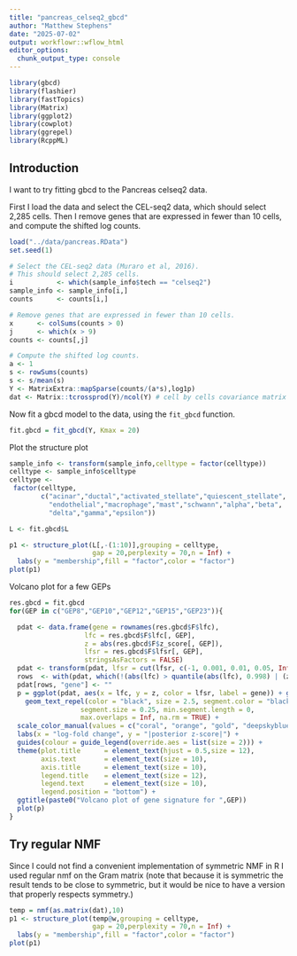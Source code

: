 ```yaml
---
title: "pancreas_celseq2_gbcd"
author: "Matthew Stephens"
date: "2025-07-02"
output: workflowr::wflow_html
editor_options:
  chunk_output_type: console
---
```


```r
library(gbcd)
library(flashier)
library(fastTopics)
library(Matrix)
library(ggplot2)
library(cowplot)
library(ggrepel)
library(RcppML)
```

## Introduction

I want to try fitting gbcd to the Pancreas celseq2 data.

First I load the data and select the CEL-seq2 data, which should select 2,285 cells.
Then I remove genes that are expressed in fewer than 10 cells, and compute the shifted log counts.

```r
load("../data/pancreas.RData")
set.seed(1)

# Select the CEL-seq2 data (Muraro et al, 2016).
# This should select 2,285 cells.
i           <- which(sample_info$tech == "celseq2")
sample_info <- sample_info[i,]
counts      <- counts[i,]

# Remove genes that are expressed in fewer than 10 cells.
x      <- colSums(counts > 0)
j      <- which(x > 9)
counts <- counts[,j]

# Compute the shifted log counts.
a <- 1
s <- rowSums(counts)
s <- s/mean(s)
Y <- MatrixExtra::mapSparse(counts/(a*s),log1p)
dat <- Matrix::tcrossprod(Y)/ncol(Y) # cell by cells covariance matrix
```

Now fit a gbcd model to the data, using the `fit_gbcd` function. 
```r
fit.gbcd = fit_gbcd(Y, Kmax = 20)
```

Plot the structure plot
```r


sample_info <- transform(sample_info,celltype = factor(celltype))
celltype <- sample_info$celltype
celltype <-
 factor(celltype,
        c("acinar","ductal","activated_stellate","quiescent_stellate",
          "endothelial","macrophage","mast","schwann","alpha","beta",
          "delta","gamma","epsilon"))

L <- fit.gbcd$L

p1 <- structure_plot(L[,-(1:10)],grouping = celltype,
                     gap = 20,perplexity = 70,n = Inf) +
  labs(y = "membership",fill = "factor",color = "factor")
plot(p1)
```


Volcano plot for a few GEPs
```r
res.gbcd = fit.gbcd
for(GEP in c("GEP8","GEP10","GEP12","GEP15","GEP23")){

  pdat <- data.frame(gene = rownames(res.gbcd$F$lfc), 
                   lfc = res.gbcd$F$lfc[, GEP], 
                   z = abs(res.gbcd$F$z_score[, GEP]), 
                   lfsr = res.gbcd$F$lfsr[, GEP],
                   stringsAsFactors = FALSE)
  pdat <- transform(pdat, lfsr = cut(lfsr, c(-1, 0.001, 0.01, 0.05, Inf)))
  rows  <- with(pdat, which(!(abs(lfc) > quantile(abs(lfc), 0.998) | (z > 10))))
  pdat[rows, "gene"] <- ""
  p = ggplot(pdat, aes(x = lfc, y = z, color = lfsr, label = gene)) + geom_point() + 
    geom_text_repel(color = "black", size = 2.5, segment.color = "black",
                  segment.size = 0.25, min.segment.length = 0,
                  max.overlaps = Inf, na.rm = TRUE) +
  scale_color_manual(values = c("coral", "orange", "gold", "deepskyblue")) +
  labs(x = "log-fold change", y = "|posterior z-score|") + 
  guides(colour = guide_legend(override.aes = list(size = 2))) + 
  theme(plot.title      = element_text(hjust = 0.5,size = 12),
        axis.text       = element_text(size = 10),
        axis.title      = element_text(size = 10),
        legend.title    = element_text(size = 12),
        legend.text     = element_text(size = 10),
        legend.position = "bottom") +
  ggtitle(paste0("Volcano plot of gene signature for ",GEP))
  plot(p)
}
```


## Try regular NMF

Since I could not find a convenient implementation of symmetric NMF in R I used regular nmf on the Gram matrix (note that because it is symmetric the result tends to be close to symmetric, but it would be nice to have a version that properly respects symmetry.)

```r
temp = nmf(as.matrix(dat),10)
p1 <- structure_plot(temp@w,grouping = celltype,
                     gap = 20,perplexity = 70,n = Inf) +
  labs(y = "membership",fill = "factor",color = "factor")
plot(p1)
```

